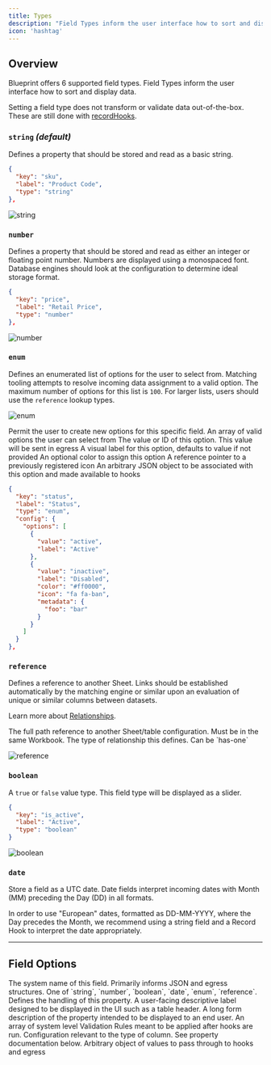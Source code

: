 ```yaml
---
title: Types
description: "Field Types inform the user interface how to sort and display data."
icon: 'hashtag'
---
```


## Overview

Blueprint offers 6 supported field types. Field Types inform the user interface how to sort and display data.


<Note>Setting a field type does not transform or validate data out-of-the-box. These are still done with [recordHooks](../guides/handling-data).</Note>


### `string` _(default)_

Defines a property that should be stored and read as a basic string.

```json
{
  "key": "sku",
  "label": "Product Code",
  "type": "string"
},
```
![string](https://github.com/FlatFilers/Guides/assets/19697744/8c612e39-86fd-4438-abcd-11fba94f214b)


### `number`

Defines a property that should be stored and read as either an integer or floating point number. Numbers are displayed using a monospaced font. Database engines should look at the configuration to determine ideal storage format.


```json
{
  "key": "price",
  "label": "Retail Price",
  "type": "number"
},
```
![number](https://github.com/FlatFilers/Guides/assets/19697744/d5aa1413-1230-44a2-a84b-7ba26f77122a)



### `enum`

Defines an enumerated list of options for the user to select from. Matching tooling attempts to resolve incoming data assignment to a valid option. The maximum number of options for this list is `100`. For larger lists, users should use the `reference` lookup types.

![enum](https://github.com/FlatFilers/Guides/assets/19697744/fa414712-a7b8-4783-af63-1aef9dd69271)

<ParamField path="config.allow_custom" default="false" type="boolean">
  Permit the user to create new options for this specific field.
</ParamField>

<ParamField path="config.options" required>
  An array of valid options the user can select from
</ParamField>


<Expandable title="options" type="array" defaultOpen={true}>

<ParamField path="value" required>
  The value or ID of this option. This value will be sent in egress
</ParamField>

<ParamField path="label" required type="string">
  A visual label for this option, defaults to value if not provided
</ParamField>

<ParamField path="color" type="string">
  An optional color to assign this option
</ParamField>

<ParamField path="icon" type="string">
  A reference pointer to a previously registered icon
</ParamField>

<ParamField path="metadata" type="object">
  An arbitrary JSON object to be associated with this option and made available to hooks
</ParamField>
</Expandable>

```json
{
  "key": "status",
  "label": "Status",
  "type": "enum",
  "config": {
    "options": [
      {
        "value": "active",
        "label": "Active"
      },
      {
        "value": "inactive",
        "label": "Disabled",
        "color": "#ff0000",
        "icon": "fa fa-ban",
        "metadata": {
          "foo": "bar"
        }
      }
    ]
  }
},
```


### `reference`

Defines a reference to another Sheet. Links should be established automatically by the matching engine or similar upon an evaluation of unique or similar columns between datasets.

Learn more about [Relationships](./relationships).

<ParamField path="config.ref" required>
  The full path reference to another Sheet/table configuration. Must be in the same Workbook.
</ParamField>
<ParamField path="config.relationship" required>
  The type of relationship this defines. Can be `has-one`
</ParamField>

![reference](https://github.com/FlatFilers/Guides/assets/19697744/7cacd3c7-4f60-4975-a4b0-e6752a41a601)


### `boolean`

A `true` or `false` value type. This field type will be displayed as a slider.

```json
{
  "key": "is_active",
  "label": "Active",
  "type": "boolean"
}
```
![boolean](https://github.com/FlatFilers/Guides/assets/19697744/91ca044f-8dd1-45e5-8c6a-b171132c0766)


### `date`

Store a field as a UTC date. Date fields interpret incoming dates with Month (MM) preceding the Day (DD) in all formats.

<Warning>In order to use "European" dates, formatted as DD-MM-YYYY, where the Day precedes the Month, we recommend using a string field and a Record Hook to interpret the date appropriately. </Warning>

---

## Field Options

<ParamField path="key" type="string" required>
  The system name of this field. Primarily informs JSON and egress structures.
</ParamField>

<ParamField path="type" required>
  One of `string`, `number`, `boolean`, `date`, `enum`, `reference`. Defines the handling of this property.
</ParamField>

<ParamField path="label" default="key" type="string">
  A user-facing descriptive label designed to be displayed in the UI such as a table header.
</ParamField>

<ParamField path="description" type="string">
  A long form description of the property intended to be displayed to an end user.
</ParamField>

<ParamField path="constraints" default="[]" type="array">
  An array of system level Validation Rules meant to be applied after hooks are run.
</ParamField>

<ParamField path="config" default="{}" type="object">
  Configuration relevant to the type of column. See property documentation below.
</ParamField>

<ParamField path="metadata" default="{}" type="object">
  Arbitrary object of values to pass through to hooks and egress
</ParamField>
